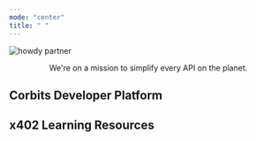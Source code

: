 ```yaml
---
mode: "center"
title: " "
---
```



![howdy partner](/logo/build-with-corbits.svg)

<div align="center">
We're on a mission to simplify every API on the planet.

</div>

## Corbits Developer Platform

<topsnippet />

## x402 Learning Resources

<x402snippet />

</div>